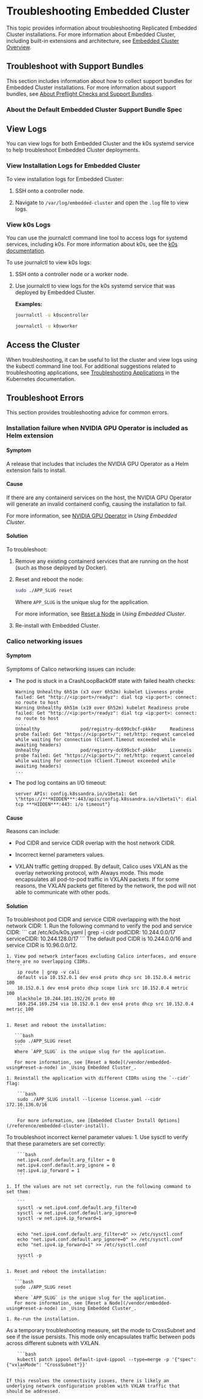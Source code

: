 
# Troubleshooting Embedded Cluster

This topic provides information about troubleshooting Replicated Embedded Cluster installations. For more information about Embedded Cluster, including built-in extensions and architecture, see [Embedded Cluster Overview](/vendor/embedded-overview).

## Troubleshoot with Support Bundles

This section includes information about how to collect support bundles for Embedded Cluster installations. For more information about support bundles, see [About Preflight Checks and Support Bundles](/vendor/preflight-support-bundle-about).

### About the Default Embedded Cluster Support Bundle Spec

<SupportBundleIntro/>

<EmbeddedClusterSupportBundle/>

## View Logs

You can view logs for both Embedded Cluster and the k0s systemd service to help troubleshoot Embedded Cluster deployments.

### View Installation Logs for Embedded Cluster

To view installation logs for Embedded Cluster:

1. SSH onto a controller node.

1. Navigate to `/var/log/embedded-cluster` and open the `.log` file to view logs.

### View k0s Logs

You can use the journalctl command line tool to access logs for systemd services, including k0s. For more information about k0s, see the [k0s documentation](https://docs.k0sproject.io/stable/).

To use journalctl to view k0s logs:

1. SSH onto a controller node or a worker node.

1. Use journalctl to view logs for the k0s systemd service that was deployed by Embedded Cluster.

    **Examples:**

    ```bash
    journalctl -u k0scontroller
    ```
    ```bash
    journalctl -u k0sworker
    ```

## Access the Cluster

When troubleshooting, it can be useful to list the cluster and view logs using the kubectl command line tool. For additional suggestions related to troubleshooting applications, see [Troubleshooting Applications](https://kubernetes.io/docs/tasks/debug/debug-application/) in the Kubernetes documentation.

<ShellCommand/>

## Troubleshoot Errors

This section provides troubleshooting advice for common errors.

### Installation failure when NVIDIA GPU Operator is included as Helm extension

#### Symptom

A release that includes that includes the NVIDIA GPU Operator as a Helm extension fails to install.

#### Cause 

If there are any containerd services on the host, the NVIDIA GPU Operator will generate an invalid containerd config, causing the installation to fail.

For more information, see [NVIDIA GPU Operator](/vendor/embedded-using#nvidia-gpu-operator) in _Using Embedded Cluster_.

#### Solution

To troubleshoot:

1. Remove any existing containerd services that are running on the host (such as those deployed by Docker).

1. Reset and reboot the node:

    ```bash
    sudo ./APP_SLUG reset
    ```
    Where `APP_SLUG` is the unique slug for the application. 

    For more information, see [Reset a Node](/vendor/embedded-using#reset-a-node) in _Using Embedded Cluster_.

1. Re-install with Embedded Cluster.

### Calico networking issues 

#### Symptom

Symptoms of Calico networking issues can include:

* The pod is stuck in a CrashLoopBackOff state with failed health checks:

    ```
    Warning Unhealthy 6h51m (x3 over 6h52m) kubelet Liveness probe failed: Get "http://<ip:port>/readyz": dial tcp <ip:port>: connect: no route to host
    Warning Unhealthy 6h51m (x19 over 6h52m) kubelet Readiness probe failed: Get "http://<ip:port>/readyz": dial tcp <ip:port>: connect: no route to host
    ....
    Unhealthy               pod/registry-dc699cbcf-pkkbr     Readiness probe failed: Get "https://<ip:port>/": net/http: request canceled while waiting for connection (Client.Timeout exceeded while awaiting headers)
    Unhealthy               pod/registry-dc699cbcf-pkkbr     Liveness probe failed: Get "https://<ip:port>/": net/http: request canceled while waiting for connection (Client.Timeout exceeded while awaiting headers)
    ...
    ```

* The pod log contains an I/O timeout:

    ```
    server APIs: config.k8ssandra.io/v1beta1: Get \"https://***HIDDEN***:443/apis/config.k8ssandra.io/v1beta1\": dial tcp ***HIDDEN***:443: i/o timeout"}
    ```

#### Cause 

Reasons can include:

* Pod CIDR and service CIDR overlap with the host network CIDR.

* Incorrect kernel parameters values.

* VXLAN traffic getting dropped. By default, Calico uses VXLAN as the overlay networking protocol, with Always mode. This mode encapsulates all pod-to-pod traffic in VXLAN packets. If for some reasons, the VXLAN packets get filtered by the network, the pod will not able to communicate with other pods.

#### Solution

<Tabs>
  <TabItem value="overlap" label="Pod CIDR and service CIDR overlap with the host network CIDR" default>
  To troubleshoot pod CIDR and service CIDR overlapping with the host network CIDR:
  1. Run the following command to verify the pod and service CIDR:
        ```
        cat /etc/k0s/k0s.yaml | grep -i cidr
            podCIDR: 10.244.0.0/17
            serviceCIDR: 10.244.128.0/17
        ```
        The default pod CIDR is 10.244.0.0/16 and service CIDR is 10.96.0.0/12.

    1. View pod network interfaces excluding Calico interfaces, and ensure there are no overlapping CIDRs.
        ```
        ip route | grep -v cali
        default via 10.152.0.1 dev ens4 proto dhcp src 10.152.0.4 metric 100
        10.152.0.1 dev ens4 proto dhcp scope link src 10.152.0.4 metric 100
        blackhole 10.244.101.192/26 proto 80
        169.254.169.254 via 10.152.0.1 dev ens4 proto dhcp src 10.152.0.4 metric 100
        ```

    1. Reset and reboot the installation:

       ```bash
       sudo ./APP_SLUG reset
       ```
       Where `APP_SLUG` is the unique slug for the application. 

       For more information, see [Reset a Node](/vendor/embedded-using#reset-a-node) in _Using Embedded Cluster_.

    1. Reinstall the application with different CIDRs using the `--cidr` flag:

        ```bash
        sudo ./APP_SLUG install --license license.yaml --cidr 172.16.136.0/16
        ```

        For more information, see [Embedded Cluster Install Options](/reference/embedded-cluster-install).
  </TabItem>
  <TabItem value="kernel" label="Incorrect kernel parameter values">
  To troubleshoot incorrect kernel parameter values:
  1. Use sysctl to verify that these parameters are set correctly:

        ```bash
        net.ipv4.conf.default.arp_filter = 0
        net.ipv4.conf.default.arp_ignore = 0
        net.ipv4.ip_forward = 1
        ```            
    
    1. If the values are not set correctly, run the following command to set them:

        ```
        sysctl -w net.ipv4.conf.default.arp_filter=0
        sysctl -w net.ipv4.conf.default.arp_ignore=0
        sysctl -w net.ipv4.ip_forward=1


        echo "net.ipv4.conf.default.arp_filter=0" >> /etc/sysctl.conf
        echo "net.ipv4.conf.default.arp_ignore=0" >> /etc/sysctl.conf
        echo "net.ipv4.ip_forward=1" >> /etc/sysctl.conf

        sysctl -p
        ```

    1. Reset and reboot the installation:

       ```bash
       sudo ./APP_SLUG reset
       ```
       Where `APP_SLUG` is the unique slug for the application. 
       For more information, see [Reset a Node](/vendor/embedded-using#reset-a-node) in _Using Embedded Cluster_.

    1. Re-run the installation.
  </TabItem>
  <TabItem value="vxlan" label="VXLAN traffic dropped">

  As a temporary troubleshooting measure, set the mode to CrossSubnet and see if the issue persists. This mode only encapsulates traffic between pods across different subnets with VXLAN.

        ```bash
        kubectl patch ippool default-ipv4-ippool --type=merge -p '{"spec": {"vxlanMode": "CrossSubnet"}}'
        ```
    
    If this resolves the connectivity issues, there is likely an underlying network configuration problem with VXLAN traffic that should be addressed.
  </TabItem>
</Tabs>